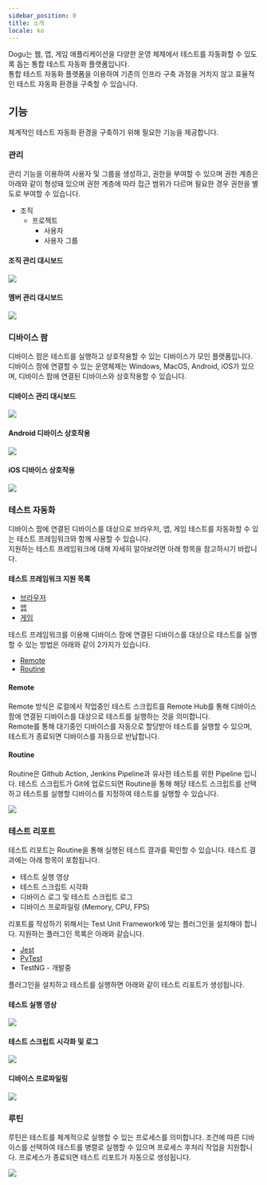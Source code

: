 ```yaml
---
sidebar_position: 0
title: 소개
locale: ko
---
```


Dogu는 웹, 앱, 게임 애플리케이션을 다양한 운영 체제에서 테스트를 자동화할 수 있도록 돕는 통합 테스트 자동화 플랫폼입니다.  
통합 테스트 자동화 플랫폼을 이용하여 기존의 인프라 구축 과정을 거치지 않고 효율적인 테스트 자동화 환경을 구축할 수 있습니다.

## 기능

체계적인 테스트 자동화 환경을 구축하기 위해 필요한 기능을 제공합니다.

### 관리

관리 기능을 이용하여 사용자 및 그룹을 생성하고, 권한을 부여할 수 있으며 권한 계층은 아래와 같이 형성돼 있으며 권한 계층에 따라 접근 범위가 다르며 필요한 경우 권한을 별도로 부여할 수 있습니다.

- 조직
  - 프로젝트
    - 사용자
    - 사용자 그룹

#### 조직 관리 대시보드

<img src="/ko/img/get-started/management-organization.png" />

#### 멤버 관리 대시보드

<img src="/ko/img/get-started/management-member.png" />

### 디바이스 팜

디바이스 팜은 테스트를 실행하고 상호작용할 수 있는 디바이스가 모인 플랫폼입니다. 디바이스 팜에 연결할 수 있는 운영체제는 Windows, MacOS, Android, iOS가 있으며, 디바이스 팜에 연결된 디바이스와 상호작용할 수 있습니다.

#### 디바이스 관리 대시보드

<img src="/ko/img/get-started/device-dashboard.png" />

#### Android 디바이스 상호작용

<img src="/ko/img/get-started/device-android-streaming.gif" />

#### iOS 디바이스 상호작용

<img src="/ko/img/get-started/device-ios-streaming.gif" />

### 테스트 자동화

디바이스 팜에 연결된 디바이스를 대상으로 브라우저, 앱, 게임 테스트를 자동화할 수 있는 테스트 프레임워크와 함께 사용할 수 있습니다.  
지원하는 테스트 프레임워크에 대해 자세히 알아보려면 아래 항목을 참고하시기 바랍니다.

#### 테스트 프레임워크 지원 목록

- [브라우저](/test-automation/browser)
- [앱](/test-automation/mobile)
- [게임](/test-automation/game)

테스트 프레임워크를 이용해 디바이스 팜에 연결된 디바이스를 대상으로 테스트를 실행할 수 있는 방법은 아래와 같이 2가지가 있습니다.

- [Remote](/routine)
- [Routine](/routine)

#### Remote

Remote 방식은 로컬에서 작업중인 테스트 스크립트를 Remote Hub를 통해 디바이스 팜에 연결된 디바이스를 대상으로 테스트를 실행하는 것을 의미합니다.  
Remote를 통해 대기중인 디바이스를 자동으로 할당받아 테스트를 실행할 수 있으며, 테스트가 종료되면 디바이스를 자동으로 반납합니다.

#### Routine

Routine은 Github Action, Jenkins Pipeline과 유사한 테스트를 위한 Pipeline 입니다.
테스트 스크립트가 Git에 업로드되면 Routine을 통해 해당 테스트 스크립트를 선택하고 테스트를 실행할 디바이스를 지정하여 테스트를 실행할 수 있습니다.

<img src="/ko/img/get-started/routine.png" />

### 테스트 리포트

테스트 리포트는 Routine을 통해 실행된 테스트 결과를 확인할 수 있습니다. 테스트 결과에는 아래 항목이 포함됩니다.

- 테스트 실행 영상
- 테스트 스크립트 시각화
- 디바이스 로그 및 테스트 스크립트 로그
- 디바이스 프로파일링 (Memory, CPU, FPS)

리포트를 작성하기 위해서는 Test Unit Framework에 맞는 플러그인을 설치해야 합니다. 지원하는 플러그인 목록은 아래와 같습니다.

- [Jest](/test-report/javascript/jest)
- [PyTest](/test-report/python/pytest)
- TestNG - 개발중

플러그인을 설치하고 테스트를 실행하면 아래와 같이 테스트 리포트가 생성됩니다.

#### 테스트 실행 영상

<img src="/ko/img/get-started/reporting-video.png" />

#### 테스트 스크립트 시각화 및 로그

<img src="/ko/img/get-started/reporting-visualization.png" />

#### 디바이스 프로파일링

<img src="/ko/img/get-started/reporting-profiling.png" />

### 루틴

루틴은 테스트를 체계적으로 실행할 수 있는 프로세스를 의미합니다. 조건에 따른 디바이스를 선택하여 테스트를 병렬로 실행할 수 있으며 프로세스 후처리 작업을 지원합니다. 프로세스가 종료되면 테스트 리포트가 자동으로 생성됩니다.

<img src="/ko/img/get-started/routine.png" />
